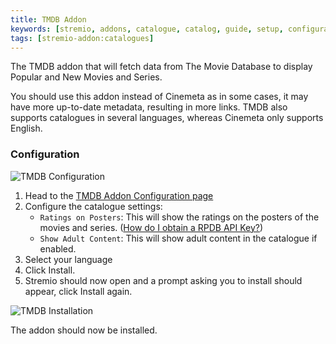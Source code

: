 ```yaml
---
title: TMDB Addon
keywords: [stremio, addons, catalogue, catalog, guide, setup, configuration, install, link]
tags: [stremio-addon:catalogues]
---
```




<StremioAddonButtons id="tmdb-addon" manifest="https://94c8cb9f702d-tmdb-addon.baby-beamup.club/manifest.json" configurable={true} source="https://github.com/mrcanelas/tmdb-addon" /> 


The TMDB addon that will fetch data from The Movie Database to display Popular and New Movies and Series. 

You should use this addon instead of Cinemeta as in some cases, it may have more up-to-date metadata, resulting in more links. 
TMDB also supports catalogues in several languages, whereas Cinemeta only supports English.

<h3>Configuration</h3>

![TMDB Configuration](/img/stremio/tmdb_setup_1.png)

1. Head to the [TMDB Addon Configuration page](https://94c8cb9f702d-tmdb-addon.baby-beamup.club/configure)
2. Configure the catalogue settings: 
    - `Ratings on Posters`: This will show the ratings on the posters of the movies and series. ([How do I obtain a RPDB API Key?](/stremio/faq#how-do-i-obtain-a-rpdb-api-key))
    - `Show Adult Content`: This will show adult content in the catalogue if enabled. 
3. Select your language 
4. Click Install. 
5. Stremio should now open and a prompt asking you to install should appear, click Install again.

![TMDB Installation](/img/stremio/tmdb_setup_2.png)

The addon should now be installed.
